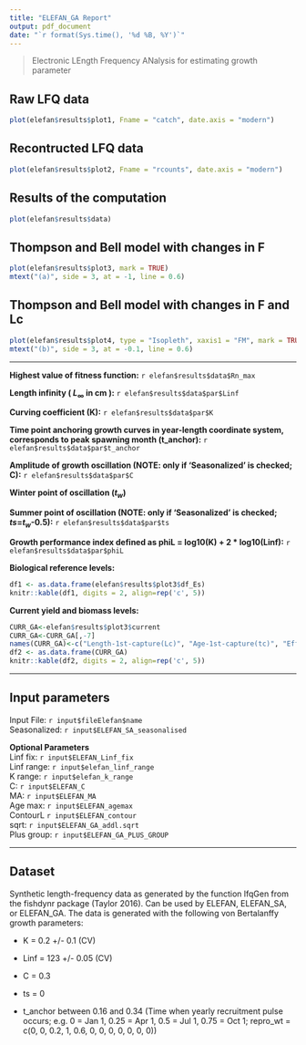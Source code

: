 ```yaml
---
title: "ELEFAN_GA Report"
output: pdf_document
date: "`r format(Sys.time(), '%d %B, %Y')`"
---
```


> Electronic LEngth Frequency ANalysis for estimating growth parameter

## Raw LFQ data
```r
plot(elefan$results$plot1, Fname = "catch", date.axis = "modern")
```

## Recontructed LFQ data
```r
plot(elefan$results$plot2, Fname = "rcounts", date.axis = "modern")
```

## Results of the computation

```r
plot(elefan$results$data)
```

## Thompson and Bell model with changes in F
```r
plot(elefan$results$plot3, mark = TRUE)
mtext("(a)", side = 3, at = -1, line = 0.6)
```

## Thompson and Bell model with changes in F and Lc
```r
plot(elefan$results$plot4, type = "Isopleth", xaxis1 = "FM", mark = TRUE, contour = 6)
mtext("(b)", side = 3, at = -0.1, line = 0.6)
```


******


**Highest value of fitness function:** `r elefan$results$data$Rn_max`

**Length infinity ( $L_\infty$ in cm ):** `r elefan$results$data$par$Linf`

**Curving coefficient (K):** `r elefan$results$data$par$K`

**Time point anchoring growth curves in year-length coordinate system, corresponds to peak spawning month (t_anchor):** `r elefan$results$data$par$t_anchor`

**Amplitude of growth oscillation (NOTE: only if 'Seasonalized' is checked; C):** `r elefan$results$data$par$C`

**Winter point of oscillation ($t_w$)**

**Summer point of oscillation (NOTE: only if 'Seasonalized' is checked; $ts$=$t_w$-0.5):** `r elefan$results$data$par$ts`

**Growth performance index defined as phiL = log10(K) + 2 * log10(Linf):** `r elefan$results$data$par$phiL`

**Biological reference levels:**
```r
df1 <- as.data.frame(elefan$results$plot3$df_Es)
knitr::kable(df1, digits = 2, align=rep('c', 5))
```

**Current yield and biomass levels:**
```r
CURR_GA<-elefan$results$plot3$current
CURR_GA<-CURR_GA[,-7]
names(CURR_GA)<-c("Length-1st-capture(Lc)", "Age-1st-capture(tc)", "Effort","Fishing mortality", "Catch", "Yield", "Biomass")
df2 <- as.data.frame(CURR_GA)
knitr::kable(df2, digits = 2, align=rep('c', 5))
```

******
## Input parameters  
Input File: `r input$fileElefan$name`  
Seasonalized: `r input$ELEFAN_SA_seasonalised`  
  
**Optional Parameters**  
Linf fix: `r input$ELEFAN_Linf_fix`  
Linf range: `r input$elefan_linf_range`  
K range: `r input$elefan_k_range`  
C: `r input$ELEFAN_C`  
MA: `r input$ELEFAN_MA`  
Age max: `r input$ELEFAN_agemax`  
ContourL `r input$ELEFAN_contour`  
sqrt: `r input$ELEFAN_GA_addl.sqrt`  
Plus group: `r input$ELEFAN_GA_PLUS_GROUP`  

******
## Dataset
Synthetic length-frequency data as generated by the function lfqGen from the fishdynr package (Taylor 2016). Can be used by ELEFAN, ELEFAN_SA, or ELEFAN_GA. The data is generated with the following von Bertalanffy growth parameters:

* K = 0.2 +/- 0.1 (CV)

* Linf = 123 +/- 0.05 (CV)

* C = 0.3

* ts = 0

* t_anchor between 0.16 and 0.34 (Time when yearly recruitment pulse occurs; e.g. 0 = Jan 1, 0.25 = Apr 1, 0.5 = Jul 1, 0.75 = Oct 1; repro_wt = c(0, 0, 0.2, 1, 0.6, 0, 0, 0, 0, 0, 0, 0))